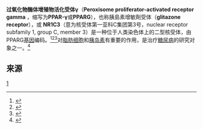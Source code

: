 {{PBB/5468}}
'''过氧化物酶体增殖物活化受体γ'''（'''Peroxisome proliferator-activated receptor gamma''' ，缩写为'''PPAR-γ'''或'''PPARG'''），也称胰島素增敏劑受体（'''glitazone receptor'''），或 '''NR1C3'''（意为核受体第一亚科C集团第3号，nuclear receptor subfamily 1, group C, member 3）是一种位于人类染色体上的二型核受体，由PPARG[[基因|基因]]编码。<ref name="pmid7787419">{{cite journal | author = Greene ME, Blumberg B, McBride OW, Yi HF, Kronquist K, Kwan K, Hsieh L, Greene G, Nimer SD | title = Isolation of the human peroxisome proliferator activated receptor gamma cDNA: expression in hematopoietic cells and chromosomal mapping | journal = Gene Expr. | volume = 4 | issue = 4-5 | pages = 281–99 | year = 1995 | pmid = 7787419 | doi = | url = | issn = }}</ref><ref name="pmid8702406">{{cite journal | author = Elbrecht A, Chen Y, Cullinan CA, Hayes N, Leibowitz M, Moller DE, Berger J | title = Molecular cloning, expression and characterization of human peroxisome proliferator activated receptors gamma 1 and gamma 2 | journal = Biochem. Biophys. Res. Commun. | volume = 224 | issue = 2 | pages = 431–7 | pmid = 8702406 | doi = 10.1006/bbrc.1996.1044| url = | issn = |date=July 1996}}</ref><ref name="pmid17132851">{{cite journal | author = Michalik L, Auwerx J, Berger JP, Chatterjee VK, Glass CK, Gonzalez FJ, Grimaldi PA, Kadowaki T, Lazar MA, O'Rahilly S, Palmer CN, Plutzky J, Reddy JK, Spiegelman BM, Staels B, Wahli W | title = International Union of Pharmacology. LXI. Peroxisome proliferator-activated receptors | journal = Pharmacol. Rev. | volume = 58 | issue = 4 | pages = 726–41 | pmid = 17132851 | doi = 10.1124/pr.58.4.5 | url = | issn = |date=December 2006}}</ref>对[[脂肪细胞|脂肪细胞]]和[[胰岛素|胰岛素]]有重要的作用，是治疗[[糖尿病|糖尿病]]的研究对象之一。<ref>{{cite journal| language =zh| author =刘英姿 ,刘昭前 , 周宏灏| title =过氧化物酶体增殖物激活受体γ激动剂和拮抗剂研究进展| url =http://www.csupharmacol.com/db/allpaper/251.pdf| journal =中国临床药理学杂志| volume =23| issue =4| pages =308-310| year =2007| id =1001-6821(2007)04-0308-03}}{{dead link|date=2018年4月 |bot=InternetArchiveBot |fix-attempted=yes }}</ref>

==来源==
{{reflist}}
{{转录因子|g2}}

{{PBB_Controls
| update_page = yes 
| require_manual_inspection = no 
| update_protein_box = yes
| update_summary = no
| update_citations = yes
}}

[[Category:核受体|1]]